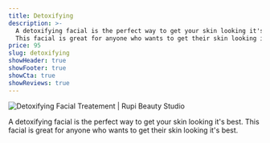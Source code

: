 ```yaml
---
title: Detoxifying
description: >-
  A detoxifying facial is the perfect way to get your skin looking it's best.
  This facial is great for anyone who wants to get their skin looking it's best.
price: 95
slug: detoxifying
showHeader: true
showFooter: true
showCta: true
showReviews: true
---
```


![Detoxifying Facial Treatement | Rupi Beauty Studio](/uploads/services/facial.webp 'Detoxifying Facial Treatement | Rupi Beauty Studio')

A detoxifying facial is the perfect way to get your skin looking it's best. This facial is great for anyone who wants to get their skin looking it's best.
